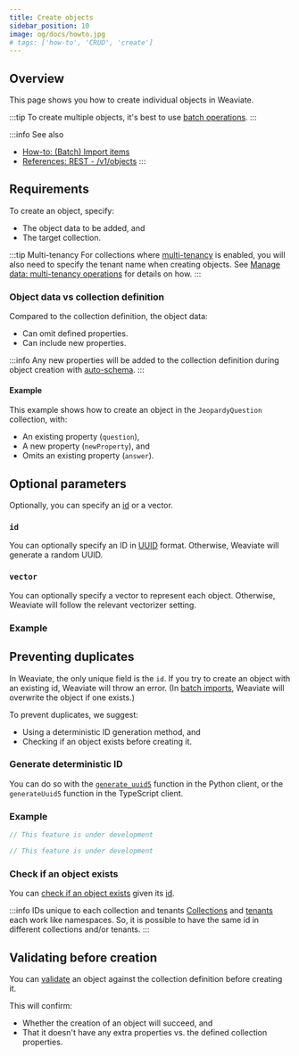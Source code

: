 ```yaml
---
title: Create objects
sidebar_position: 10
image: og/docs/howto.jpg
# tags: ['how-to', 'CRUD', 'create']
---
```





## Overview

This page shows you how to create individual objects in Weaviate.

:::tip To create multiple objects, it's best to use [batch operations](./import.mdx).
:::

:::info See also
- [How-to: (Batch) Import items](./import.mdx)
- [References: REST - /v1/objects](../api/rest/objects.md)
:::


## Requirements

To create an object, specify:
* The object data to be added, and
* The target collection.

:::tip Multi-tenancy
For collections where [multi-tenancy](../concepts/data.md#multi-tenancy) is enabled, you will also need to specify the tenant name when creating objects. See [Manage data: multi-tenancy operations](./multi-tenancy.md) for details on how.
:::

### Object data vs collection definition

Compared to the collection definition, the object data:
- Can omit defined properties.
- Can include new properties.

:::info
Any new properties will be added to the collection definition during object creation with [auto-schema](../config-refs/schema.md#autoschema).
:::

#### Example

This example shows how to create an object in the `JeopardyQuestion` collection, with:
- An existing property (`question`),
- A new property (`newProperty`), and
- Omits an existing property (`answer`).

<Tabs groupId="languages">
  <TabItem value="py" label="Python (v4)">
    <FilteredTextBlock
      text={PyCode}
      startMarker="# CreateObject START"
      endMarker="# CreateObject END"
      language="py"
    />
  </TabItem>

  <TabItem value="py3" label="Python (v3)">
    <FilteredTextBlock
      text={PyCodeV3}
      startMarker="# CreateObject START"
      endMarker="# CreateObject END"
      language="py"
    />
  </TabItem>

  <TabItem value="js" label="JavaScript/TypeScript">
    <FilteredTextBlock
      text={TSCode}
      startMarker="// CreateObject START"
      endMarker="// CreateObject END"
      language="ts"
    />
  </TabItem>

  <TabItem value="java" label="Java">
    <FilteredTextBlock
      text={JavaCode}
      startMarker="// CreateObject START"
      endMarker="// CreateObject END"
      language="java"
    />
  </TabItem>

  <TabItem value="go" label="Go">
    <FilteredTextBlock
      text={GoCode}
      startMarker="// CreateObject START"
      endMarker="// CreateObject END"
      language="go"
    />
  </TabItem>
</Tabs>


## Optional parameters

Optionally, you can specify an [id](../api/graphql/additional-properties.md#id) or a vector.

### `id`

You can optionally specify an ID in [UUID](https://en.wikipedia.org/wiki/Universally_unique_identifier) format. Otherwise, Weaviate will generate a random UUID.

### `vector`

You can optionally specify a vector to represent each object. Otherwise, Weaviate will follow the relevant vectorizer setting.

### Example

<Tabs groupId="languages">
  <TabItem value="py" label="Python (v4)">
    <FilteredTextBlock
      text={PyCode}
      startMarker="# CreateObjectWithIdAndVector START"
      endMarker="# CreateObjectWithIdAndVector END"
      language="py"
    />
  </TabItem>

  <TabItem value="py3" label="Python (v3)">
    <FilteredTextBlock
      text={PyCodeV3}
      startMarker="# CreateObjectWithIdAndVector START"
      endMarker="# CreateObjectWithIdAndVector END"
      language="py"
    />
  </TabItem>

  <TabItem value="js" label="JavaScript/TypeScript">
    <FilteredTextBlock
      text={TSCode}
      startMarker="// CreateObjectWithIdAndVector START"
      endMarker="// CreateObjectWithIdAndVector END"
      language="ts"
    />
  </TabItem>

  <TabItem value="java" label="Java">
    <FilteredTextBlock
      text={JavaCode}
      startMarker="// CreateObjectWithIdAndVector START"
      endMarker="// CreateObjectWithIdAndVector END"
      language="java"
    />
  </TabItem>

  <TabItem value="go" label="Go">
    <FilteredTextBlock
      text={GoCode}
      startMarker="// CreateObjectWithIdAndVector START"
      endMarker="// CreateObjectWithIdAndVector END"
      language="go"
    />
  </TabItem>
</Tabs>

## Preventing duplicates

In Weaviate, the only unique field is the `id`. If you try to create an object with an existing id, Weaviate will throw an error. (In [batch imports](./import.mdx#managing-potential-duplication), Weaviate will overwrite the object if one exists.)

To prevent duplicates, we suggest:
- Using a deterministic ID generation method, and
- Checking if an object exists before creating it.

### Generate deterministic ID

You can do so with the [`generate_uuid5`](https://weaviate-python-client.readthedocs.io/en/stable/weaviate.util.html#weaviate.util.generate_uuid5) function in the Python client, or the `generateUuid5` function in the TypeScript client.

### Example

<Tabs groupId="languages">
  <TabItem value="py" label="Python (v4)">
    <FilteredTextBlock
      text={PyCode}
      startMarker="# CreateObjectWithDeterministicId START"
      endMarker="# CreateObjectWithDeterministicId END"
      language="py"
    />
  </TabItem>

  <TabItem value="py3" label="Python (v3)">
    <FilteredTextBlock
      text={PyCodeV3}
      startMarker="# CreateObjectWithDeterministicId START"
      endMarker="# CreateObjectWithDeterministicId END"
      language="py"
    />
  </TabItem>

  <TabItem value="js" label="JavaScript/TypeScript">
    <FilteredTextBlock
      text={TSCode}
      startMarker="// CreateObjectWithDeterministicId START"
      endMarker="// CreateObjectWithDeterministicId END"
      language="ts"
    />
  </TabItem>

  <TabItem value="java" label="Java">

```java
// This feature is under development
```

  </TabItem>

  <TabItem value="go" label="Go">

```go
// This feature is under development
```

  </TabItem>
</Tabs>

### Check if an object exists

You can [check if an object exists](./read.mdx#check-object-existence) given its [id](../api/graphql/additional-properties.md#id).

:::info IDs unique to each collection and tenants
[Collections](../concepts/data.md#class-collections) and [tenants](../concepts/data.md#multi-tenancy) each work like namespaces. So, it is possible to have the same id in different collections and/or tenants.
:::

## Validating before creation

You can [validate](../api/rest/objects.md#validate-a-data-object) an object against the collection definition before creating it.

This will confirm:
- Whether the creation of an object will succeed, and
- That it doesn't have any extra properties vs. the defined collection properties.

<Tabs groupId="languages">
  <TabItem value="py" label="Python (v4)">
    <FilteredTextBlock
      text={PyCode}
      startMarker="# ValidateObject START"
      endMarker="# ValidateObject END"
      language="py"
    />
  </TabItem>

  <TabItem value="py3" label="Python (v3)">
    <FilteredTextBlock
      text={PyCodeV3}
      startMarker="# ValidateObject START"
      endMarker="# ValidateObject END"
      language="py"
    />
  </TabItem>

  <TabItem value="js" label="JavaScript/TypeScript">
    <FilteredTextBlock
      text={TSCode}
      startMarker="// ValidateObject START"
      endMarker="// ValidateObject END"
      language="ts"
    />
  </TabItem>

  <TabItem value="java" label="Java">
    <FilteredTextBlock
      text={JavaCode}
      startMarker="// ValidateObject START"
      endMarker="// ValidateObject END"
      language="java"
    />
  </TabItem>

  <TabItem value="go" label="Go">
    <FilteredTextBlock
      text={GoCode}
      startMarker="// ValidateObject START"
      endMarker="// ValidateObject END"
      language="go"
    />
  </TabItem>
</Tabs>




<DocsMoreResources />

